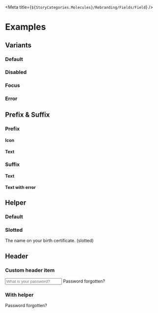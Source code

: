 
<Meta title={`${StoryCategories.Molecules}/Rebranding/Fields/Field`} />

<FieldDocs />

# Examples

## Variants

### Default

<Canvas>
	<div class='flex h-32 items-center px-10'>
		<p-field
			label='Label'
			placeholder='Placeholder text'
			required={false}
		/>
	</div>
</Canvas>

### Disabled

<Canvas>
	<div class='flex h-32 items-center px-10'>
		<p-field
			disabled
			placeholder='What is your name?'
			label='Name'
		/>
	</div>
</Canvas>

### Focus

<Canvas>
	<div class='flex h-32 items-center px-10'>
		<p-field
			focused
			placeholder='What is your name?'
			label='Name'
		/>
	</div>
</Canvas>

### Error

<Canvas>
	<div class='flex h-32 w-72 flex-col justify-center gap-4 px-10'>
		<p-field
			error='Invalid'
			label='Name'
			placeholder='What is your name?'
		/>
		<p-field
			error='Invalid'
			type='textarea'
			label='Message'
			placeholder='What is your message?'
		/>
	</div>
</Canvas>

## Prefix & Suffix

### Prefix

#### Icon

<Canvas>
	<div class='flex h-32 items-center px-10'>
		<p-field
			label='Name'
			icon='user'
			placeholder='What is your name?'
		/>
	</div>
</Canvas>

#### Text

<Canvas>
	<div class='flex h-32 items-center px-10'>
		<p-field
			label='Name'
			prefix='#'
			placeholder='Choose a number?'
			type='number'
		/>
	</div>
</Canvas>

### Suffix

#### Text

<Canvas>
	<div class='flex h-32 items-center px-10'>
		<p-field
			label='Name'
			suffix='#'
			placeholder='Choose a number?'
			type='number'
		/>
	</div>
</Canvas>

#### Text with error

<Canvas>
	<div class='flex h-32 items-center px-10'>
		<p-field
			label='Name'
			suffix='#'
			error='Not a number'
			placeholder='Choose a number?'
			type='number'
		/>
	</div>
</Canvas>

## Helper

### Default

<Canvas>
	<div class='flex h-32 items-center px-10'>
		<p-field
			helper='The on your birth certificate.'
			label='Name'
			placeholder='Tell me your story?'
		/>
	</div>
</Canvas>

### Slotted

<Canvas>
	<div class='flex h-32 items-center px-10'>
		<p-field
			label='Name'
			placeholder='Tell me your story?'
			type='textarea'
		>
			<span slot='helper'>The name on your birth certificate. (slotted)</span>
		</p-field>
	</div>
</Canvas>

## Header

### Custom header item

<Canvas>
	<div class='flex h-32 items-center px-10'>
		<p-field label='Password'>
			<input
				class='p-input'
				slot='input'
				type='password'
				placeholder='What is your password?'
			/>
			<p-button
				slot='header'
				variant='text'
				size='sm'
				class='-mb-1 -mt-1'
				underline={false}
			>
				Password forgotten?
			</p-button>
		</p-field>
	</div>
</Canvas>

### With helper

<Canvas>
	<div class='flex h-32 items-center px-10'>
		<p-field
			label='Password'
			helper='I am helping!'
			type='password'
			placeholder='What is your password?'
		>
			<p-button
				slot='header'
				variant='text'
				size='sm'
				class='-mb-1 -mt-1'
				underline={false}
			>
				Password forgotten?
			</p-button>
		</p-field>
	</div>
</Canvas>
